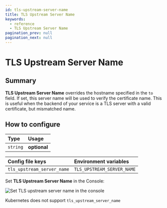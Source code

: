 ```yaml
---
id: tls-upstream-server-name
title: TLS Upstream Server Name
keywords:
  - reference
  - TLS Upstream Server Name
pagination_prev: null
pagination_next: null
---
```



# TLS Upstream Server Name

## Summary

**TLS Upstream Server Name** overrides the hostname specified in the `to` field. If set, this server name will be used to verify the certificate name. This is useful when the backend of your service is a TLS server with a valid certificate, but mismatched name.

## How to configure

| **Type** | **Usage** |
| :--- | :--- |
| `string` | **optional** |

<Tabs>
<TabItem value="Core" label="Core">

| **Config file keys** | **Environment variables** |
| :--- | :--- |
| `tls_upstream_server_name` | `TLS_UPSTREAM_SERVER_NAME` |

</TabItem>
<TabItem value="Enterprise" label="Enterprise">

Set **TLS Upstream Server Name** in the Console:

![Set TLS upstream server name in the console](./img/routes/tls/route-tls-settings.png)

</TabItem>
<TabItem value="Kubernetes" label="Kubernetes">

Kubernetes does not support `tls_upstream_server_name`

</TabItem>
</Tabs>
